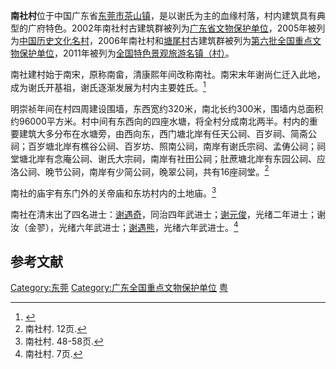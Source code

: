 {{coord|23|04|09|N|113|53|57|E|scale:10000|display=title}}
{{文物保护单位
| 级别 = 全国
| 名称 = 南社村和[[塘尾村|塘尾村]]古建筑群
| 图片 = Dongguan Nanshe 2013.12.01 11-11-11.jpg 
| 编号 = 6-683
| 分类 = 古建筑
| 时代 = 明至清
| 所在 = 广东省东莞市
| 登录 = 2006年
}}
'''南社村'''位于中国广东省[[东莞市|东莞市]][[茶山镇_(东莞市)|茶山镇]]，是以谢氏为主的血缘村落，村内建筑具有典型的广府特色。2002年南社村古建筑群被列为[[广东省文物保护单位|广东省文物保护单位]]，2005年被列为[[中国历史文化名村|中国历史文化名村]]，2006年南社村和[[塘尾村|塘尾村]]古建筑群被列为[[第六批全国重点文物保护单位|第六批全国重点文物保护单位]]，2011年被列为[[全国特色景观旅游名镇（村）|全国特色景观旅游名镇（村）]]。

南社建村始于南宋，原称南畲，清康熙年间改称南社。南宋末年谢尚仁迁入此地，成为谢氏开基祖，谢氏逐渐发展为村内主要姓氏。<ref>{{cite book |title=南社村 |author=楼庆西 |publisher=河北教育出版社 |year=2002 |pages=1-4页 |ISBN=7-5434-5206-5 }}</ref>

明崇祯年间在村四周建设围墙，东西宽约320米，南北长约300米，围墙内总面积约96000平方米。村中间有东西向的四座水塘，将全村分成南北两半。村内的重要建筑大多分布在水塘旁，由西向东，西门塘北岸有任天公祠、百岁祠、简斋公祠；百岁塘北岸有樵谷公祠、百岁坊、照南公祠，南岸有谢氏宗祠、孟俦公祠；祠堂塘北岸有念庵公祠、谢氏大宗祠，南岸有社田公祠；肚蔗塘北岸有东园公祠、应洛公祠、晚节公祠，南岸有少简公祠，晚翠公祠，共有16座祠堂。<ref>南社村. 12页.</ref>

南社的庙宇有东门外的关帝庙和东坊村内的土地庙。<ref>南社村. 48-58页.</ref>

南社在清末出了四名进士：[[谢遇奇|谢遇奇]]，同治四年武进士；[[谢元俊|谢元俊]]，光绪二年进士；谢汝（金翏），光绪六年武进士；[[谢遇熊|谢遇熊]]，光绪六年武进士。<ref>南社村. 7页.</ref>

==参考文献==
{{commonscat|Nanshe Village}}
{{reflist}}

{{中国历史文化名村}}
{{广东全国重点文物保护单位}}

{{DEFAULTSORT:N}}
[[Category:东莞|Category:东莞]]
[[Category:广东全国重点文物保护单位|Category:广东全国重点文物保护单位]]
[[Category:中国历史文化名村|粤]]